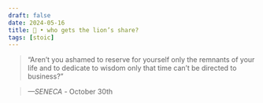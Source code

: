 ```yaml
---
draft: false 
date: 2024-05-16
title: 🗿 • who gets the lion’s share?
tags: [stoic]
---
```


>  “Aren’t you ashamed to reserve for yourself only the remnants of your life and to dedicate to wisdom only that time can’t be directed to business?”

> *—SENECA* - October 30th